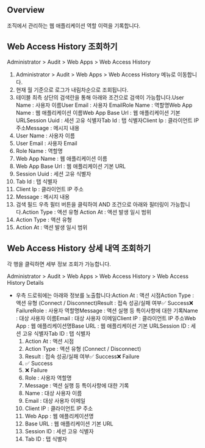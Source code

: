 ## Overview
조직에서 관리하는 웹 애플리케이션 역할 이력을 기록합니다.

## Web Access History 조회하기
Administrator > Audit > Web Apps > Web Access History

1. Administrator > Audit > Web Apps > Web Access History 메뉴로 이동합니다.
2. 현재 월 기준으로 로그가 내림차순으로 조회됩니다.
3. 테이블 최측 상단의 검색란을 통해 아래와 조건으로 검색이 가능합니다.User Name : 사용자 이름User Email : 사용자 EmailRole Name : 역할명Web App Name : 웹 애플리케이션 이름Web App Base Url : 웹 애플리케이션 기본 URLSession Uuid : 세션 고유 식별자Tab Id : 탭 식별자Client Ip : 클라이언트 IP 주소Message : 메시지 내용
  1. User Name : 사용자 이름
  2. User Email : 사용자 Email
  3. Role Name : 역할명
  4. Web App Name : 웹 애플리케이션 이름
  5. Web App Base Url : 웹 애플리케이션 기본 URL
  6. Session Uuid : 세션 고유 식별자
  7. Tab Id : 탭 식별자
  8. Client Ip : 클라이언트 IP 주소
  9. Message : 메시지 내용
4. 검색 필드 우측 필터 버튼을 클릭하여 AND 조건으로 아래와 필터링이 가능합니다.Action Type : 액션 유형 Action At : 액션 발생 일시 범위
  1. Action Type : 액션 유형 
  2. Action At : 액션 발생 일시 범위

## Web Access History 상세 내역 조회하기
각 행을 클릭하면 세부 정보 조회가 가능합니다.

Administrator > Audit > Web Apps > Web Access History > Web Access History Details

* 우측 드로워에는 아래와 정보를 노출합니다:Action At : 액션 시점Action Type : 액션 유형 (Connect / Disconnect)Result : 접속 성공/실패 여부✅ Success❌ FailureRole : 사용자 역할명Message : 액션 실행 등 특이사항에 대한 기록Name : 대상 사용자 이름Email : 대상 사용자 이메일Client IP : 클라이언트 IP 주소Web App : 웹 애플리케이션명Base URL : 웹 애플리케이션 기본 URLSession ID : 세션 고유 식별자Tab ID : 탭 식별자
  1. Action At : 액션 시점
  2. Action Type : 액션 유형 (Connect / Disconnect)
  3. Result : 접속 성공/실패 여부✅ Success❌ Failure
    1. ✅ Success
    2. ❌ Failure
  4. Role : 사용자 역할명
  5. Message : 액션 실행 등 특이사항에 대한 기록
  6. Name : 대상 사용자 이름
  7. Email : 대상 사용자 이메일
  8. Client IP : 클라이언트 IP 주소
  9. Web App : 웹 애플리케이션명
  10. Base URL : 웹 애플리케이션 기본 URL
  11. Session ID : 세션 고유 식별자
  12. Tab ID : 탭 식별자

